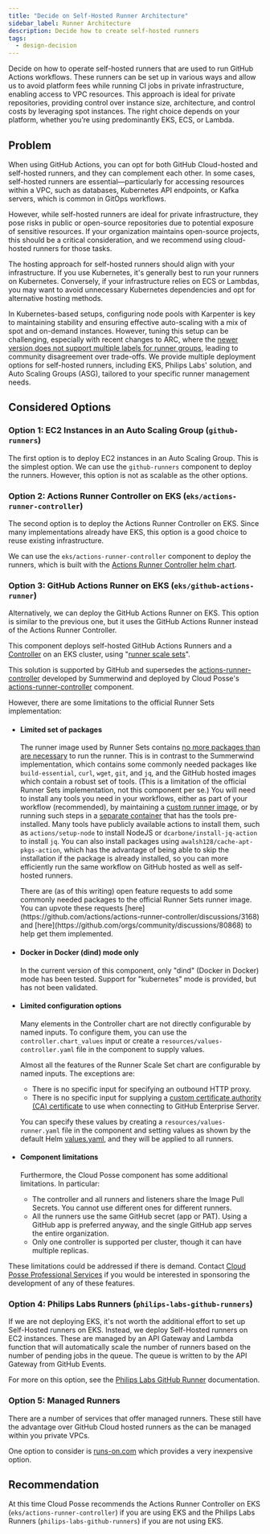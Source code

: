 ```yaml
---
title: "Decide on Self-Hosted Runner Architecture"
sidebar_label: Runner Architecture
description: Decide how to create self-hosted runners
tags:
  - design-decision
---
```



<Intro>
  Decide on how to operate self-hosted runners that are used to run GitHub
  Actions workflows. These runners can be set up in various ways and allow us to
  avoid platform fees while running CI jobs in private infrastructure, enabling
  access to VPC resources. This approach is ideal for private repositories,
  providing control over instance size, architecture, and control costs by
  leveraging spot instances. The right choice depends on your platform, whether
  you’re using predominantly EKS, ECS, or Lambda.
</Intro>

## Problem

When using GitHub Actions, you can opt for both GitHub Cloud-hosted and self-hosted runners, and they can complement each other. In some cases, self-hosted runners are essential—particularly for accessing resources within a VPC, such as databases, Kubernetes API endpoints, or Kafka servers, which is common in GitOps workflows.

However, while self-hosted runners are ideal for private infrastructure, they pose risks in public or open-source repositories due to potential exposure of sensitive resources. If your organization maintains open-source projects, this should be a critical consideration, and we recommend using cloud-hosted runners for those tasks.

The hosting approach for self-hosted runners should align with your infrastructure. If you use Kubernetes, it's generally best to run your runners on Kubernetes. Conversely, if your infrastructure relies on ECS or Lambdas, you may want to avoid unnecessary Kubernetes dependencies and opt for alternative hosting methods.

In Kubernetes-based setups, configuring node pools with Karpenter is key to maintaining stability and ensuring effective auto-scaling with a mix of spot and on-demand instances. However, tuning this setup can be challenging, especially with recent changes to ARC, where the [newer version does not support multiple labels for runner groups](https://github.com/actions/actions-runner-controller/issues/2445), leading to community disagreement over trade-offs. We provide multiple deployment options for self-hosted runners, including EKS, Philips Labs' solution, and Auto Scaling Groups (ASG), tailored to your specific runner management needs.

## Considered Options

### Option 1: EC2 Instances in an Auto Scaling Group (`github-runners`)

The first option is to deploy EC2 instances in an Auto Scaling Group. This is the simplest option. We can use the
`github-runners` component to deploy the runners. However, this option is not as scalable as the other options.

### Option 2: Actions Runner Controller on EKS (`eks/actions-runner-controller`)

The second option is to deploy the Actions Runner Controller on EKS. Since many implementations already have EKS, this
option is a good choice to reuse existing infrastructure.

We can use the `eks/actions-runner-controller` component to deploy the runners, which is built with the
[Actions Runner Controller helm chart](https://github.com/actions/actions-runner-controller).

### Option 3: GitHub Actions Runner on EKS (`eks/github-actions-runner`)

Alternatively, we can deploy the GitHub Actions Runner on EKS. This option is similar to the previous one, but it uses
the GitHub Actions Runner instead of the Actions Runner Controller.

This component deploys self-hosted GitHub Actions Runners and a
[Controller](https://docs.github.com/en/actions/hosting-your-own-runners/managing-self-hosted-runners-with-actions-runner-controller/quickstart-for-actions-runner-controller#introduction)
on an EKS cluster, using
"[runner scale sets](https://docs.github.com/en/actions/hosting-your-own-runners/managing-self-hosted-runners-with-actions-runner-controller/deploying-runner-scale-sets-with-actions-runner-controller#runner-scale-set)".

This solution is supported by GitHub and supersedes the
[actions-runner-controller](https://github.com/actions/actions-runner-controller/blob/master/docs/about-arc.md)
developed by Summerwind and deployed by Cloud Posse's
[actions-runner-controller](https://docs.cloudposse.com/components/library/aws/eks/actions-runner-controller/)
component.

However, there are some limitations to the official Runner Sets implementation:

- #### Limited set of packages

  The runner image used by Runner Sets contains [no more packages than are necessary](https://docs.github.com/en/actions/hosting-your-own-runners/managing-self-hosted-runners-with-actions-runner-controller/about-actions-runner-controller#about-the-runner-container-image) to run the runner. This is in contrast to the Summerwind implementation, which contains some commonly needed packages like `build-essential`, `curl`, `wget`, `git`, and `jq`, and the GitHub hosted images which contain a robust set of tools. (This is a limitation of the official Runner Sets implementation, not this component per se.) You will need to install any tools you need in your workflows, either as part of your workflow (recommended), by maintaining a [custom runner image](https://docs.github.com/en/actions/hosting-your-own-runners/managing-self-hosted-runners-with-actions-runner-controller/about-actions-runner-controller#creating-your-own-runner-image), or by running such steps in a [separate container](https://docs.github.com/en/actions/using-jobs/running-jobs-in-a-container) that has the tools pre-installed. Many tools have publicly available actions to install them, such as `actions/setup-node` to install NodeJS or `dcarbone/install-jq-action` to install `jq`. You can also install packages using `awalsh128/cache-apt-pkgs-action`, which has the advantage of being able to skip the installation if the package is already installed, so you can more efficiently run the same workflow on GitHub hosted as well as self-hosted runners.

  <Note title="Feature Requests">
    There are (as of this writing) open feature requests to add some commonly
    needed packages to the official Runner Sets runner image. You can upvote
    these requests
    [here](https://github.com/actions/actions-runner-controller/discussions/3168)
    and [here](https://github.com/orgs/community/discussions/80868) to help get
    them implemented.
  </Note>

- #### Docker in Docker (dind) mode only

  In the current version of this component, only "dind" (Docker in Docker) mode has been tested. Support for "kubernetes" mode is provided, but has not been validated.

- #### Limited configuration options

  Many elements in the Controller chart are not directly configurable by named inputs. To configure them, you can use the `controller.chart_values` input or create a `resources/values-controller.yaml` file in the component to supply values.

  Almost all the features of the Runner Scale Set chart are configurable by named inputs. The exceptions are:

  - There is no specific input for specifying an outbound HTTP proxy.
  - There is no specific input for supplying a [custom certificate authority (CA) certificate](https://docs.github.com/en/actions/hosting-your-own-runners/managing-self-hosted-runners-with-actions-runner-controller/deploying-runner-scale-sets-with-actions-runner-controller#custom-tls-certificates) to use when connecting to GitHub Enterprise Server.

  You can specify these values by creating a `resources/values-runner.yaml` file in the component and setting values as shown by the default Helm [values.yaml](https://github.com/actions/actions-runner-controller/blob/master/charts/gha-runner-scale-set/values.yaml), and they will be applied to all runners.

- #### Component limitations

  Furthermore, the Cloud Posse component has some additional limitations. In particular:

  - The controller and all runners and listeners share the Image Pull Secrets. You cannot use different ones for different
    runners.
  - All the runners use the same GitHub secret (app or PAT). Using a GitHub app is preferred anyway, and the single GitHub
    app serves the entire organization.
  - Only one controller is supported per cluster, though it can have multiple replicas.

These limitations could be addressed if there is demand. Contact [Cloud Posse Professional Services](https://cloudposse.com/professional-services/) if you would be interested in sponsoring the development of any of these features.

### Option 4: Philips Labs Runners (`philips-labs-github-runners`)

If we are not deploying EKS, it's not worth the additional effort to set up Self-Hosted runners on EKS. Instead, we deploy Self-Hosted runners on EC2 instances. These are managed by an API Gateway and Lambda function that will automatically scale the number of runners based on the number of pending jobs in the queue. The queue is written to by the API Gateway from GitHub Events.

For more on this option, see the [Philips Labs GitHub Runner](https://philips-labs.github.io/terraform-aws-github-runner/) documentation.

### Option 5: Managed Runners

There are a number of services that offer managed runners. These still have the advantage over GitHub Cloud hosted runners as the can be managed within you private VPCs.

One option to consider is [runs-on.com](https://runs-on.com/) which provides a very inexpensive option.

## Recommendation

At this time Cloud Posse recommends the Actions Runner Controller on EKS (`eks/actions-runner-controller`) if you are using EKS and the Philips Labs Runners (`philips-labs-github-runners`) if you are not using EKS.
